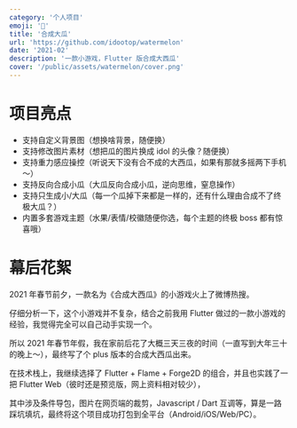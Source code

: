 ```yaml
---
category: '个人项目'
emoji: '🍉'
title: '合成大瓜'
url: 'https://github.com/idootop/watermelon'
date: '2021-02'
description: '一款小游戏，Flutter 版合成大西瓜'
cover: '/public/assets/watermelon/cover.png'
---
```


# 项目亮点

- 支持自定义背景图（想换啥背景，随便换）
- 支持修改图片素材（想把瓜的图片换成 idol 的头像？随便换）
- 支持重力感应操控（听说天下没有合不成的大西瓜，如果有那就多摇两下手机～）
- 支持反向合成小瓜（大瓜反向合成小瓜，逆向思维，窒息操作）
- 支持只生成小/大瓜（每一个瓜掉下来都是一样的，还有什么理由合成不了终极大瓜？）
- 内置多套游戏主题（水果/表情/校徽随便你选，每个主题的终极 boss 都有惊喜哦）

# 幕后花絮

2021 年春节前夕，一款名为《合成大西瓜》的小游戏火上了微博热搜。

仔细分析一下，这个小游戏并不复杂，结合之前我用 Flutter 做过的一款小游戏的经验，我觉得完全可以自己动手实现一个。

所以 2021 年春节年假，我在家前后花了大概三天三夜的时间（一直写到大年三十的晚上～），最终写了个 plus 版本的合成大西瓜出来。

在技术栈上，我继续选择了 Flutter + Flame + Forge2D 的组合，并且也实践了一把 Flutter Web（彼时还是预览版，网上资料相对较少），

其中涉及条件导包，图片在网页端的裁剪，Javascript / Dart 互调等，算是一路踩坑填坑，最终将这个项目成功打包到全平台（Android/iOS/Web/PC）。
